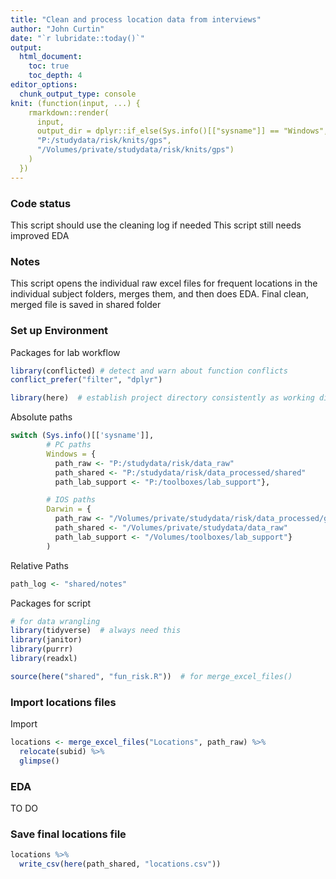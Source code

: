 ```yaml
---
title: "Clean and process location data from interviews"
author: "John Curtin"
date: "`r lubridate::today()`"
output: 
  html_document:
    toc: true 
    toc_depth: 4
editor_options: 
  chunk_output_type: console
knit: (function(input, ...) {
    rmarkdown::render(
      input,
      output_dir = dplyr::if_else(Sys.info()[["sysname"]] == "Windows",
      "P:/studydata/risk/knits/gps", 
      "/Volumes/private/studydata/risk/knits/gps")
    )
  })
---
```

### Code status

This script should use the cleaning log if needed
This script still needs improved EDA


### Notes

This script opens the individual raw excel files for frequent locations in the 
individual subject folders, merges them, and then does EDA.   Final clean, merged
file is saved in shared folder

### Set up Environment



Packages for lab workflow 
```r

library(conflicted) # detect and warn about function conflicts
conflict_prefer("filter", "dplyr")

library(here)  # establish project directory consistently as working directory
```


Absolute paths
```r

switch (Sys.info()[['sysname']],
        # PC paths
        Windows = {
          path_raw <- "P:/studydata/risk/data_raw"
          path_shared <- "P:/studydata/risk/data_processed/shared"
          path_lab_support <- "P:/toolboxes/lab_support"},

        # IOS paths
        Darwin = {
          path_raw <- "/Volumes/private/studydata/risk/data_processed/gps"
          path_shared <- "/Volumes/private/studydata/data_raw"
          path_lab_support <- "/Volumes/toolboxes/lab_support"}
        )
```

Relative Paths 
```r
path_log <- "shared/notes"
```

Packages for script
```r

# for data wrangling
library(tidyverse)  # always need this
library(janitor)
library(purrr)
library(readxl)

source(here("shared", "fun_risk.R"))  # for merge_excel_files()
```


### Import locations files
Import
```r
locations <- merge_excel_files("Locations", path_raw) %>% 
  relocate(subid) %>% 
  glimpse()
```

### EDA

TO DO


### Save final locations file

```r
locations %>% 
  write_csv(here(path_shared, "locations.csv"))
```
